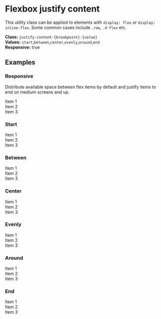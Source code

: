 
<Meta title="Utilities/Flexbox/Justify content" />

# Flexbox justify content

This utility class can be applied to elements with `display: flex` or `display: inline-flex`. Some common cases include `.row`, `.d-flex` etc.

**Class:** `justify-content-{breakpoint}-{value}` <br />
**Values:** `start`,`between`,`center`,`evenly`,`around`,`end` <br />
**Responsive:** true

## Examples

### Responsive

Distribute available space between flex items by default and justify items to end on medium screens and up.

<div class="d-flex justify-content-between justify-content-md-end">
  <div class="p-3 border border-info">Item 1</div>
  <div class="p-3 border border-info">Item 2</div>
  <div class="p-3 border border-info">Item 3</div>
</div>

### Start

<div class="d-flex justify-content-start">
  <div class="p-3 border border-info">Item 1</div>
  <div class="p-3 border border-info">Item 2</div>
  <div class="p-3 border border-info">Item 3</div>
</div>

### Between

<div class="d-flex justify-content-between">
  <div class="p-3 border border-info">Item 1</div>
  <div class="p-3 border border-info">Item 2</div>
  <div class="p-3 border border-info">Item 3</div>
</div>

### Center

<div class="d-flex justify-content-center">
  <div class="p-3 border border-info">Item 1</div>
  <div class="p-3 border border-info">Item 2</div>
  <div class="p-3 border border-info">Item 3</div>
</div>

### Evenly

<div class="d-flex justify-content-evenly">
  <div class="p-3 border border-info">Item 1</div>
  <div class="p-3 border border-info">Item 2</div>
  <div class="p-3 border border-info">Item 3</div>
</div>

### Around

<div class="d-flex justify-content-around">
  <div class="p-3 border border-info">Item 1</div>
  <div class="p-3 border border-info">Item 2</div>
  <div class="p-3 border border-info">Item 3</div>
</div>

### End

<div class="d-flex justify-content-end">
  <div class="p-3 border border-info">Item 1</div>
  <div class="p-3 border border-info">Item 2</div>
  <div class="p-3 border border-info">Item 3</div>
</div>
